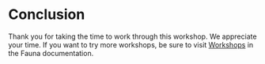 # Conclusion

Thank you for taking the time to work through this workshop. We appreciate
your time.  If you want to try more workshops, be sure to visit
[Workshops](https://docs.fauna.com/fauna/current/workshops) in the Fauna
documentation.

